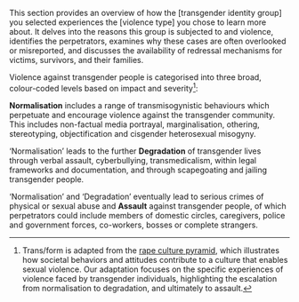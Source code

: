 
This section provides an overview of how the <span class="text-red-transform italic">[transgender identity group]</span> you selected experiences the <span class="text-red-transform italic">[violence type]</span> you chose to learn more about. It delves into the reasons this group is subjected to <Glossary glossaryTerm="transphobic" /> and <Glossary glossaryTerm="transmisogynistic" /> violence, identifies the perpetrators, examines why these cases are often overlooked or misreported, and discusses the availability of redressal mechanisms for victims, survivors, and their families.

Violence against transgender people is categorised into three broad, colour-coded levels based on impact and severity[^1]:

[^1]: Trans/form is adapted from the [rape culture pyramid](https://www.11thprincipleconsent.org/consent-propaganda/rape-culture-pyramid/), which illustrates how societal behaviors and attitudes contribute to a culture that enables sexual violence. Our adaptation focuses on the specific experiences of violence faced by transgender individuals, highlighting the escalation from normalisation to degradation, and ultimately to assault.

<ColorExplanation />

<b class="text-yellow-transform">Normalisation</b> includes a range of
transmisogynistic behaviours which perpetuate and encourage violence against the
transgender community. This includes non-factual media portrayal,
marginalisation, othering, stereotyping, objectification and cisgender
heterosexual misogyny.

‘Normalisation’ leads to the further <b class="text-orange-transform">Degradation</b> of transgender lives through verbal assault, cyberbullying, transmedicalism, within legal frameworks and documentation, and through scapegoating and jailing transgender people.

‘Normalisation’ and ‘Degradation’ eventually lead to serious crimes of physical or sexual abuse and <b class="text-red-transform">Assault</b> against transgender people, of which perpetrators could include members of domestic circles, caregivers, police and government forces, co-workers, bosses or complete strangers.
